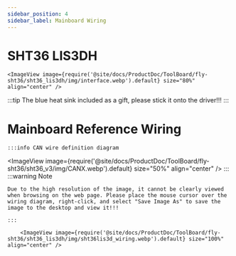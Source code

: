 ```yaml
---
sidebar_position: 4
sidebar_label: Mainboard Wiring
---
```




# SHT36 LIS3DH


    <ImageView image={require('@site/docs/ProductDoc/ToolBoard/fly-sht36/sht36_lis3dh/img/interface.webp').default} size="80%" align="center" />


:::tip
The blue heat sink included as a gift, please stick it onto the driver!!!
:::



# Mainboard Reference Wiring
    :::info CAN wire definition diagram
<ImageView image={require('@site/docs/ProductDoc/ToolBoard/fly-sht36/sht36_v3/img/CANX.webp').default} size="50%" align="center" />
    :::
    :::warning Note

    Due to the high resolution of the image, it cannot be clearly viewed when browsing on the web page. Please place the mouse cursor over the wiring diagram, right-click, and select "Save Image As" to save the image to the desktop and view it!!!

    :::

        <ImageView image={require('@site/docs/ProductDoc/ToolBoard/fly-sht36/sht36_lis3dh/img/sht36lis3d_wiring.webp').default} size="100%" align="center" />

